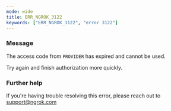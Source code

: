 ```yaml
---
mode: wide
title: ERR_NGROK_3122
keywords: ["ERR_NGROK_3122", "error 3122"]
---
```


### Message

The access code from `PROVIDER` has expired and cannot be used.

Try again and finish authorization more quickly.

### Further help

If you're having trouble resolving this error, please reach out to [support@ngrok.com](mailto:support@ngrok.com?subject=Help%20with%20ERR_NGROK_3122)
